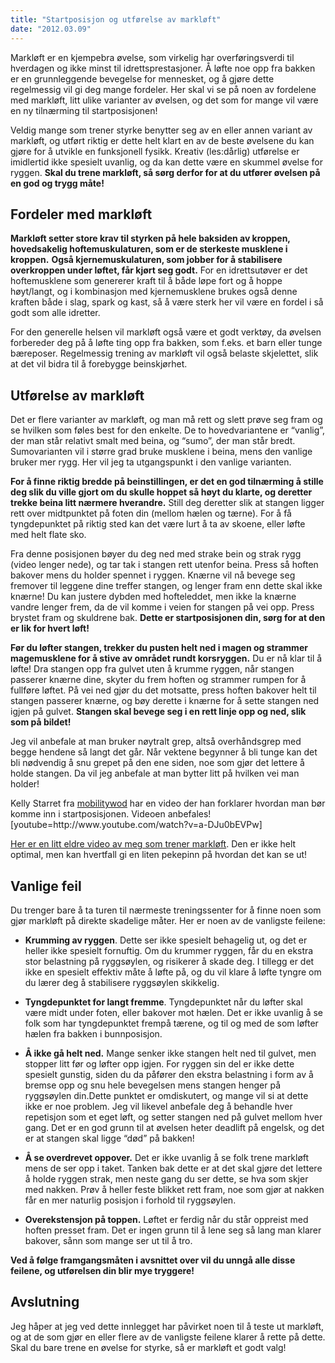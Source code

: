 ```yaml
---
title: "Startposisjon og utførelse av markløft"
date: "2012.03.09"
---
```


Markløft er en kjempebra øvelse, som virkelig har overføringsverdi til hverdagen og ikke minst til idrettsprestasjoner. Å løfte noe opp fra bakken er en grunnleggende bevegelse for mennesket, og å gjøre dette regelmessig vil gi deg mange fordeler. Her skal vi se på noen av fordelene med markløft, litt ulike varianter av øvelsen, og det som for mange vil være en ny tilnærming til startposisjonen!

Veldig mange som trener styrke benytter seg av en eller annen variant av markløft, og utført riktig er dette helt klart en av de beste øvelsene du kan gjøre for å utvikle en funksjonell fysikk. Kreativ (les:dårlig) utførelse er imidlertid ikke spesielt uvanlig, og da kan dette være en skummel øvelse for ryggen. **Skal du trene markløft, så sørg derfor for at du utfører øvelsen på en god og trygg måte!**

## Fordeler med markløft

**Markløft setter store krav til styrken på hele baksiden av kroppen, hovedsakelig hoftemuskulaturen, som er de sterkeste musklene i kroppen.** **Også kjernemuskulaturen, som jobber for å stabilisere overkroppen under løftet, får kjørt seg godt.** For en idrettsutøver er det hoftemusklene som genererer kraft til å både løpe fort og å hoppe høyt/langt, og i kombinasjon med kjernemusklene brukes også denne kraften både i slag, spark og kast, så å være sterk her vil være en fordel i så godt som alle idretter.

For den generelle helsen vil markløft også være et godt verktøy, da øvelsen forbereder deg på å løfte ting opp fra bakken, som f.eks. et barn eller tunge bæreposer. Regelmessig trening av markløft vil også belaste skjelettet, slik at det vil bidra til å forebygge beinskjørhet.

## Utførelse av markløft

Det er flere varianter av markløft, og man må rett og slett prøve seg fram og se hvilken som føles best for den enkelte. De to hovedvariantene er "vanlig", der man står relativt smalt med beina, og "sumo", der man står bredt. Sumovarianten vil i større grad bruke musklene i beina, mens den vanlige bruker mer rygg. Her vil jeg ta utgangspunkt i den vanlige varianten.

**For å finne riktig bredde på beinstillingen, er det en god tilnærming å stille deg slik du ville gjort om du skulle hoppet så høyt du klarte, og deretter trekke beina litt nærmere hverandre.** Still deg deretter slik at stangen ligger rett over midtpunktet på foten din (mellom hælen og tærne). For å få tyngdepunktet på riktig sted kan det være lurt å ta av skoene, eller løfte med helt flate sko.

Fra denne posisjonen bøyer du deg ned med strake bein og strak rygg (video lenger nede), og tar tak i stangen rett utenfor beina. Press så hoften bakover mens du holder spennet i ryggen. Knærne vil nå bevege seg fremover til leggene dine treffer stangen, og lenger fram enn dette skal ikke knærne! Du kan justere dybden med hofteleddet, men ikke la knærne vandre lenger frem, da de vil komme i veien for stangen på vei opp. Press brystet fram og skuldrene bak. **Dette er startposisjonen din, sørg for at den er lik for hvert løft!**

**Før du løfter stangen, trekker du pusten helt ned i magen og strammer magemusklene for å stive av området rundt korsryggen.** Du er nå klar til å løfte! Dra stangen opp fra gulvet uten å krumme ryggen, når stangen passerer knærne dine, skyter du frem hoften og strammer rumpen for å fullføre løftet. På vei ned gjør du det motsatte, press hoften bakover helt til stangen passerer knærne, og bøy derette i knærne for å sette stangen ned igjen på gulvet. **Stangen skal bevege seg i en rett linje opp og ned, slik som på bildet!**

Jeg vil anbefale at man bruker nøytralt grep, altså overhåndsgrep med begge hendene så langt det går. Når vektene begynner å bli tunge kan det bli nødvendig å snu grepet på den ene siden, noe som gjør det lettere å holde stangen. Da vil jeg anbefale at man bytter litt på hvilken vei man holder!

Kelly Starret fra [mobilitywod](http://www.mobilitywod.com) har en video der han forklarer hvordan man bør komme inn i startposisjonen. Videoen anbefales!\
\[youtube=http://www.youtube.com/watch?v=a-DJu0bEVPw\]

[Her er en litt eldre video av meg som trener markløft](http://www.youtube.com/watch?v=z4pzmYXaqTg). Den er ikke helt optimal, men kan hvertfall gi en liten pekepinn på hvordan det kan se ut!

## Vanlige feil

Du trenger bare å ta turen til nærmeste treningssenter for å finne noen som gjør markløft på direkte skadelige måter. Her er noen av de vanligste feilene:

-   **Krumming av ryggen**. Dette ser ikke spesielt behagelig ut, og det er heller ikke spesielt fornuftig. Om du krummer ryggen, får du en ekstra stor belastning på ryggsøylen, og risikerer å skade deg. I tillegg er det ikke en spesielt effektiv måte å løfte på, og du vil klare å løfte tyngre om du lærer deg å stabilisere ryggsøylen skikkelig.

-   **Tyngdepunktet for langt fremme**. Tyngdepunktet når du løfter skal være midt under foten, eller bakover mot hælen. Det er ikke uvanlig å se folk som har tyngdepunktet frempå tærene, og til og med de som løfter hælen fra bakken i bunnposisjon.

-   **Å ikke gå helt ned.** Mange senker ikke stangen helt ned til gulvet, men stopper litt før og løfter opp igjen. For ryggen sin del er ikke dette spesielt gunstig, siden du da påfører den ekstra belastning i form av å bremse opp og snu hele bevegelsen mens stangen henger på ryggsøylen din.Dette punktet er omdiskutert, og mange vil si at dette ikke er noe problem. Jeg vil likevel anbefale deg å behandle hver repetisjon som et eget løft, og setter stangen ned på gulvet mellom hver gang. Det er en god grunn til at øvelsen heter deadlift på engelsk, og det er at stangen skal ligge "død" på bakken!

-   **Å se overdrevet oppover.** Det er ikke uvanlig å se folk trene markløft mens de ser opp i taket. Tanken bak dette er at det skal gjøre det lettere å holde ryggen strak, men neste gang du ser dette, se hva som skjer med nakken. Prøv å heller feste blikket rett fram, noe som gjør at nakken får en mer naturlig posisjon i forhold til ryggsøylen.

-   **Overekstensjon på toppen.** Løftet er ferdig når du står oppreist med hoften presset fram. Det er ingen grunn til å lene seg så lang man klarer bakover, sånn som mange ser ut til å tro.

**Ved å følge framgangsmåten i avsnittet over vil du unngå alle disse feilene, og utførelsen din blir mye tryggere!**

## Avslutning

Jeg håper at jeg ved dette innlegget har påvirket noen til å teste ut markløft, og at de som gjør en eller flere av de vanligste feilene klarer å rette på dette. Skal du bare trene en øvelse for styrke, så er markløft et godt valg!\
